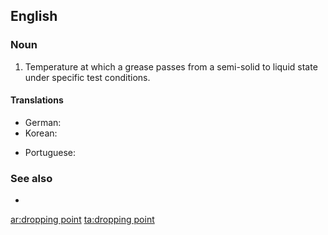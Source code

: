 ==English==

===Noun===
{{en-noun|head=[[dropping]] [[point]]}}

# {{mechanical engineering}} Temperature at which a grease passes from a semi-solid to liquid state under specific test conditions.

====Translations====
{{trans-top|temperature at which a grease becomes liquid}}
* German: {{t-|de|Tropfpunkt|m}}
* Korean: {{t-|ko|적점|tr=jeokjeom|sc=Hang}}
{{trans-mid}}
* Portuguese: {{t-|pt|ponto de gota}}
{{trans-bottom}}

===See also===
* {{pedialite}}

[[ar:dropping point]]
[[ta:dropping point]]